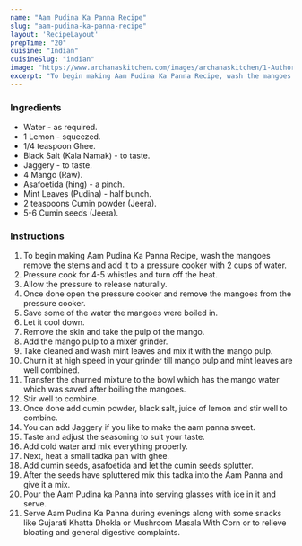 ---
name: "Aam Pudina Ka Panna Recipe"
slug: "aam-pudina-ka-panna-recipe"
layout: 'RecipeLayout'
prepTime: "20"
cuisine: "Indian"
cuisineSlug: "indian"
image: "https://www.archanaskitchen.com/images/archanaskitchen/1-Author/KrispyKadhai/Aam_pudina_ka_panna_recipe.jpg"
excerpt: "To begin making Aam Pudina Ka Panna Recipe, wash the mangoes remove the stems and add it to a pressure cooker with 2 cups of water"
---

### Ingredients

- Water - as required.
- 1 Lemon - squeezed.
- 1/4 teaspoon Ghee.
- Black Salt (Kala Namak) - to taste.
- Jaggery - to taste.
- 4 Mango (Raw).
- Asafoetida (hing) - a pinch.
- Mint Leaves (Pudina) - half bunch.
- 2 teaspoons Cumin powder (Jeera).
- 5-6 Cumin seeds (Jeera).

### Instructions

1. To begin making Aam Pudina Ka Panna Recipe, wash the mangoes remove the stems and add it to a pressure cooker with 2 cups of water.
1. Pressure cook for 4-5 whistles and turn off the heat.
1. Allow the pressure to release naturally.
1. Once done open the pressure cooker and remove the mangoes from the pressure cooker.
1. Save some of the water the mangoes were boiled in.
1. Let it cool down.
1. Remove the skin and take the pulp of the mango.
1. Add the mango pulp to a mixer grinder.
1. Take cleaned and wash mint leaves and mix it with the mango pulp.
1. Churn it at high speed in your grinder till mango pulp and mint leaves are well combined.
1. Transfer the churned mixture to the bowl which has the mango water which was saved after boiling the mangoes.
1. Stir well to combine.
1. Once done add cumin powder, black salt, juice of lemon and stir well to combine.
1. You can add Jaggery if you like to make the aam panna sweet.
1. Taste and adjust the seasoning to suit your taste.
1. Add cold water and mix everything properly.
1. Next, heat a small tadka pan with ghee.
1. Add cumin seeds, asafoetida and let the cumin seeds splutter.
1. After the seeds have spluttered mix this tadka into the Aam Panna and give it a mix.
1. Pour the Aam Pudina ka Panna into serving glasses with ice in it and serve.
1. Serve Aam Pudina Ka Panna during evenings along with some snacks like Gujarati Khatta Dhokla or Mushroom Masala With Corn or to relieve bloating and general digestive complaints.
